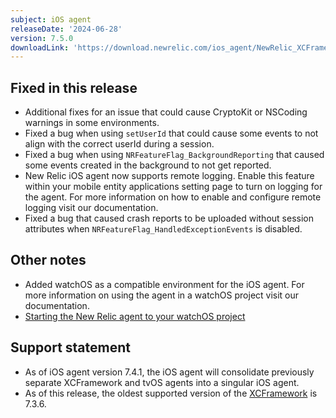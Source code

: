```yaml
---
subject: iOS agent
releaseDate: '2024-06-28'
version: 7.5.0
downloadLink: 'https://download.newrelic.com/ios_agent/NewRelic_XCFramework_Agent_7.5.0.zip'
---
```


## Fixed in this release

* Additional fixes for an issue that could cause CryptoKit or NSCoding warnings in some environments.
* Fixed a bug when using `setUserId` that could cause some events to not align with the correct userId during a session.
* Fixed a bug when using `NRFeatureFlag_BackgroundReporting` that caused some events created in the background to not get reported.
* New Relic iOS agent now supports remote logging. Enable this feature within your mobile entity applications setting page to turn on logging for the agent. For more information on how to enable and configure remote logging visit our documentation.
* Fixed a bug that caused crash reports to be uploaded without session attributes when `NRFeatureFlag_HandledExceptionEvents` is disabled.

## Other notes

* Added watchOS as a compatible environment for the iOS agent. For more information on using the agent in a watchOS project visit our documentation. 
* [Starting the New Relic agent to your watchOS project](/docs/mobile-monitoring/new-relic-mobile-ios/watchOS/instrument-watchos) 

## Support statement

* As of iOS agent version 7.4.1, the iOS agent will consolidate previously separate XCFramework and tvOS agents into a singular iOS agent. 
* As of this release, the oldest supported version of the [XCFramework](/docs/release-notes/mobile-release-notes/ios-release-notes/xcframework-agent-736) is 7.3.6.
